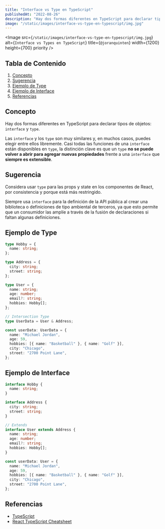 ---
title: "Interface vs Type en TypeScript"
publishedAt: "2022-08-26"
description: "Hay dos formas diferentes en TypeScript para declarar tipos de objetos: interface y type."
image: "/static/images/interface-vs-type-en-typescript/img.jpg"
---

<Image
  src={`/static/images/interface-vs-type-en-typescript/img.jpg`}
  alt={`Interface vs Types en TypeScript`}
  title={`@joranquinten`}
  width={1200}
  height={700}
  priority
/>

## Tabla de Contenido

1.  [Concepto](/blog/interface-vs-type-en-typescript#concepto)
1.  [Sugerencia](/blog/interface-vs-type-en-typescript#sugerencia)
1.  [Ejemplo de Type](/blog/interface-vs-type-en-typescript#ejemplo-de-type)
1.  [Ejemplo de Interface](/blog/interface-vs-type-en-typescript#ejemplo-de-interface)
1.  [Referencias](/blog/interface-vs-type-en-typescript#referencias)

## Concepto

Hay dos formas diferentes en TypeScript para declarar tipos de objetos: `interface` y `type`.

Las `interface` y los `type` son muy similares y, en muchos casos, puedes elegir entre ellos libremente.
Casi todas las funciones de una `interface` están disponibles en `type`, la distinción clave es que un `type`
**no se puede volver a abrir para agregar nuevas propiedades** frente a una `interface` que **siempre es extensible**.

## Sugerencia

Considera usar `type` para las props y state en los componentes de React, por consistencia y porque está más restringido.

Siempre usa `interface` para la definición de la API pública al crear una biblioteca o definiciones de tipo ambiental de terceros,
ya que esto permite que un consumidor las amplíe a través de la fusión de declaraciones si faltan algunas definiciones.

## Ejemplo de Type

```ts:lib/types.ts
type Hobby = {
  name: string;
};

type Address = {
  city: string;
  street: string;
};

type User = {
  name: string;
  age: number;
  email?: string;
  hobbies: Hobby[];
};

// Intersection Type
type UserData = User & Address;

const userData: UserData = {
  name: "Michael Jordan",
  age: 59,
  hobbies: [{ name: "Basketball" }, { name: "Golf" }],
  city: "Chicago",
  street: "2700 Point Lane",
};
```

## Ejemplo de Interface

```ts:lib/interfaces.ts
interface Hobby {
  name: string;
}

interface Address {
  city: string;
  street: string;
}

// Extends
interface User extends Address {
  name: string;
  age: number;
  email?: string;
  hobbies: Hobby[];
}

const userData: User = {
  name: "Michael Jordan",
  age: 59,
  hobbies: [{ name: "Basketball" }, { name: "Golf" }],
  city: "Chicago",
  street: "2700 Point Lane",
};
```

## Referencias

- [TypeScript](https://www.typescriptlang.org/docs/handbook/2/everyday-types.html#differences-between-type-aliases-and-interfaces)
- [React TypeScript Cheatsheet](https://react-typescript-cheatsheet.netlify.app/docs/basic/getting-started/basic_type_example#more-advice)
